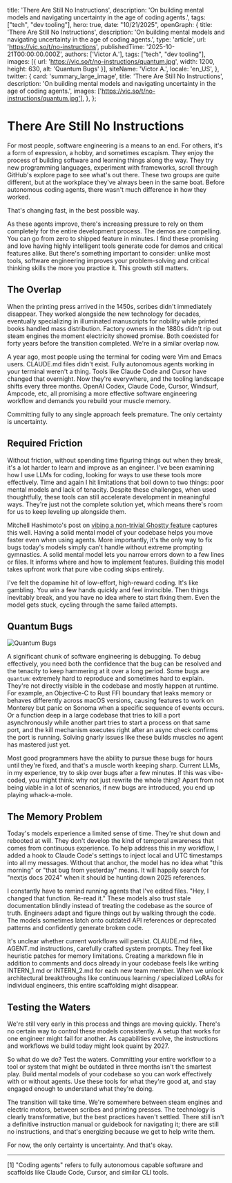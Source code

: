   title: 'There Are Still No Instructions',
  description: 'On building mental models and navigating uncertainty in the age of coding agents.',
  tags: ["tech", "dev tooling"],
  hero: true,
  date: "10/21/2025",
  openGraph: {
    title: 'There Are Still No Instructions',
    description: 'On building mental models and navigating uncertainty in the age of coding agents.',
    type: 'article',
    url: 'https://vic.so/t/no-instructions',
    publishedTime: '2025-10-21T00:00:00.000Z',
    authors: ['Victor A.'],
    tags: ["tech", "dev tooling"],
    images: [{ url: 'https://vic.so/t/no-instructions/quantum.jpg', width: 1200, height: 630, alt: 'Quantum Bugs' }],
    siteName: 'Victor A.',
    locale: 'en_US',
  },
  twitter: {
    card: 'summary_large_image',
    title: 'There Are Still No Instructions',
    description: 'On building mental models and navigating uncertainty in the age of coding agents.',
    images: ['https://vic.so/t/no-instructions/quantum.jpg'],
  },
};

# There Are Still No Instructions

For most people, software engineering is a means to an end. For others, it's a form of expression, a hobby, and sometimes escapism. They enjoy the process of building software and learning things along the way. They try new programming languages, experiment with frameworks, scroll through GitHub's explore page to see what's out there. These two groups are quite different, but at the workplace they've always been in the same boat. Before autonomous coding agents, there wasn't much difference in how they worked.

That's changing fast, in the best possible way.

As these agents improve, there's increasing pressure to rely on them completely for the entire development process. The demos are compelling. You can go from zero to shipped feature in minutes. I find these promising and love having highly intelligent tools generate code for demos and critical features alike. But there's something important to consider: unlike most tools, software engineering improves your problem-solving and critical thinking skills the more you practice it. This growth still matters.

## The Overlap

When the printing press arrived in the 1450s, scribes didn't immediately disappear. They worked alongside the new technology for decades, eventually specializing in illuminated manuscripts for nobility while printed books handled mass distribution. Factory owners in the 1880s didn't rip out steam engines the moment electricity showed promise. Both coexisted for forty years before the transition completed. We're in a similar overlap now.

A year ago, most people using the terminal for coding were Vim and Emacs users. CLAUDE.md files didn't exist. Fully autonomous agents working in your terminal weren't a thing. Tools like Claude Code and Cursor have changed that overnight. Now they're everywhere, and the tooling landscape shifts every three months. OpenAI Codex, Claude Code, Cursor, Windsurf, Ampcode, etc, all promising a more effective software engineering workflow and demands you rebuild your muscle memory.

Committing fully to any single approach feels premature. The only certainty is uncertainty.

## Required Friction

Without friction, without spending time figuring things out when they break, it's a lot harder to learn and improve as an engineer. I've been examining how I use LLMs for coding, looking for ways to use these tools more effectively. Time and again I hit limitations that boil down to two things: poor mental models and lack of tenacity. Despite these challenges, when used thoughtfully, these tools can still accelerate development in meaningful ways. They're just not the complete solution yet, which means there's room for us to keep leveling up alongside them.

Mitchell Hashimoto's post on [vibing a non-trivial Ghostty feature](https://mitchellh.com/writing/non-trivial-vibing) captures this well. Having a solid mental model of your codebase helps you move faster even when using agents. More importantly, it's the only way to fix bugs today's models simply can't handle without extreme prompting gymnastics. A solid mental model lets you narrow errors down to a few lines or files. It informs where and how to implement features. Building this model takes upfront work that pure vibe coding skips entirely.

I've felt the dopamine hit of low-effort, high-reward coding. It's like gambling. You win a few hands quickly and feel invincible. Then things inevitably break, and you have no idea where to start fixing them. Even the model gets stuck, cycling through the same failed attempts.

## Quantum Bugs

![Quantum Bugs](/t/no-instructions/quantum.jpg)

A significant chunk of software engineering is debugging. To debug effectively, you need both the confidence that the bug can be resolved and the tenacity to keep hammering at it over a long period. Some bugs are `quantum`: extremely hard to reproduce and sometimes hard to explain. They're not directly visible in the codebase and mostly happen at runtime. For example, an Objective-C to Rust FFI boundary that leaks memory or behaves differently across macOS versions, causing features to work on Monterey but panic on Sonoma when a specific sequence of events occurs. Or a function deep in a large codebase that tries to kill a port asynchronously while another part tries to start a process on that same port, and the kill mechanism executes right after an async check confirms the port is running. Solving gnarly issues like these builds muscles no agent has mastered just yet.

Most good programmers have the ability to pursue these bugs for hours until they're fixed, and that's a muscle worth keeping sharp. Current LLMs, in my experience, try to skip over bugs after a few minutes. If this was vibe-coded, you might think: why not just rewrite the whole thing? Apart from not being viable in a lot of scenarios, if new bugs are introduced, you end up playing whack-a-mole.

## The Memory Problem

Today's models experience a limited sense of time. They're shut down and rebooted at will. They don't develop the kind of temporal awareness that comes from continuous experience. To help address this in my workflow, I added a hook to Claude Code's settings to inject local and UTC timestamps into all my messages. Without that anchor, the model has no idea what "this morning" or "that bug from yesterday" means. It will happily search for "nextjs docs 2024" when it should be hunting down 2025 references.

I constantly have to remind running agents that I've edited files. "Hey, I changed that function. Re-read it." These models also trust stale documentation blindly instead of treating the codebase as the source of truth. Engineers adapt and figure things out by walking through the code. The models sometimes latch onto outdated API references or deprecated patterns and confidently generate broken code.

It's unclear whether current workflows will persist. CLAUDE.md files, AGENT.md instructions, carefully crafted system prompts. They feel like heuristic patches for memory limitations. Creating a markdown file in addition to comments and docs already in your codebase feels like writing INTERN_1.md or INTERN_2.md for each new team member. When we unlock architectural breakthroughs like continuous learning / specialized LoRAs for individual engineers, this entire scaffolding might disappear.

## Testing the Waters

We're still very early in this process and things are moving quickly. There's no certain way to control these models consistently. A setup that works for one engineer might fail for another. As capabilities evolve, the instructions and workflows we build today might look quaint by 2027.

So what do we do? Test the waters. Committing your entire workflow to a tool or system that might be outdated in three months isn't the smartest play. Build mental models of your codebase so you can work effectively with or without agents. Use these tools for what they're good at, and stay engaged enough to understand what they're doing.

The transition will take time. We're somewhere between steam engines and electric motors, between scribes and printing presses. The technology is clearly transformative, but the best practices haven't settled. There still isn't a definitive instruction manual or guidebook for navigating it; there are still no instructions, and that's energizing because we get to help write them.

For now, the only certainty is uncertainty. And that's okay.

---

[1] "Coding agents" refers to fully autonomous capable software and scaffolds like Claude Code, Cursor, and similar CLI tools.
